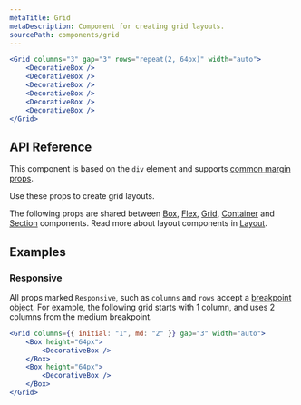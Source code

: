 ```yaml
---
metaTitle: Grid
metaDescription: Component for creating grid layouts.
sourcePath: components/grid
---
```


```jsx live=true
<Grid columns="3" gap="3" rows="repeat(2, 64px)" width="auto">
	<DecorativeBox />
	<DecorativeBox />
	<DecorativeBox />
	<DecorativeBox />
	<DecorativeBox />
	<DecorativeBox />
</Grid>
```

## API Reference

This component is based on the `div` element and supports [common margin props](/themes/docs/overview/layout#margin-props).

Use these props to create grid layouts.

<ThemesPropsTable defs="gridPropDefs" />

The following props are shared between [Box](./box), [Flex](./flex), [Grid](./grid), [Container](./container) and [Section](./section) components. Read more about layout components in [Layout](/themes/docs/overview/layout).

<ThemesPropsTable defs="layoutPropDefs" />

## Examples

### Responsive

All props marked `Responsive`, such as `columns` and `rows` accept a [breakpoint object](/themes/docs/theme/breakpoints). For example, the following grid starts with 1 column, and uses 2 columns from the medium breakpoint.

```jsx live=true
<Grid columns={{ initial: "1", md: "2" }} gap="3" width="auto">
	<Box height="64px">
		<DecorativeBox />
	</Box>
	<Box height="64px">
		<DecorativeBox />
	</Box>
</Grid>
```
